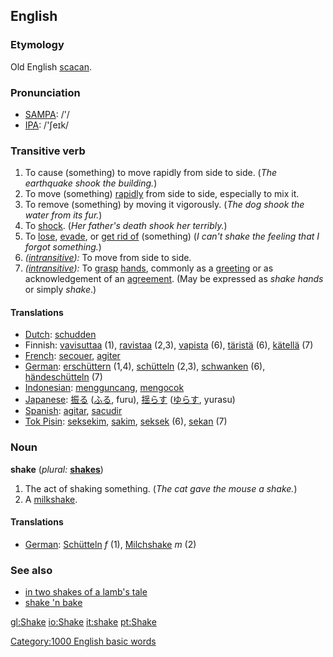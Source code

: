 ==English==

===Etymology===
Old English [[scacan]].

=== Pronunciation ===
*[[w:SAMPA|SAMPA]]: /'/
*[[w:IPA|IPA]]: /'ʃeɪk/

=== Transitive verb ===
{{en-infl-irreg|shake|shakes|shaking|shaken|shook}}
# To cause (something) to move rapidly from side to side.  (''The earthquake shook the building.'')
# To move (something) [[rapid]]ly from side to side, especially to mix it.
# To remove (something) by moving it vigorously. (''The dog shook the water from its fur.'')
# To [[shock]].  (''Her father's death shook her terribly.'')
# To [[lose]], [[evade]], or [[get rid of]] (something) (''I can't shake the feeling that I forgot something.'')
# ''([[intransitive]]):'' To move from side to side.
# ''([[intransitive]]):'' To [[grasp]] [[hand]]s, commonly as a [[greeting]] or as acknowledgement of an [[agreement]].  (May be expressed as ''shake hands'' or simply ''shake''.)

==== Translations ====
*[[Dutch]]: [[schudden]]
*Finnish: [[vavisuttaa]] (1), [[ravistaa]] (2,3), [[vapista]] (6), [[täristä]] (6), [[kätellä]] (7)
*[[French]]: [[secouer]], [[agiter]]
*[[German]]: [[erschüttern]] (1,4), [[schütteln]] (2,3), [[schwanken]] (6), [[händeschütteln]] (7)
*[[Indonesian]]: [[guncang|mengguncang]], [[kocok|mengocok]]
*[[Japanese]]: [[振る]] ([[ふる]], furu), [[揺らす]] ([[ゆらす]], yurasu)
*[[Spanish]]: [[agitar]], [[sacudir]]
*[[Tok Pisin]]: [[seksekim]], [[sakim]], [[seksek]] (6), [[sekan]] (7)

=== Noun ===
'''shake'''  (''plural:'' '''[[shakes]]''')
# The act of shaking something. (''The cat gave the mouse a shake.'')
# A [[milkshake]].

==== Translations ====

*[[German]]: [[Schütteln]] ''f'' (1), [[Milchshake]] ''m'' (2)

===See also===
*[[in two shakes of a lamb's tale]]
*[[shake 'n bake]]

[[Category:1000 English basic words]]

[[gl:Shake]]
[[io:Shake]]
[[it:shake]]
[[pt:Shake]]